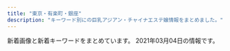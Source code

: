 ```yaml
---
title: "東京・有楽町・銀座"
description: "キーワード別にの巨乳アジアン・チャイナエステ嬢情報をまとめました。"
---
```


新着画像と新着キーワードをまとめています。
2021年03月04日の情報です。

<DmmAffiliateIns />
<KeywordTable
  shops={
    [
    {
        "keywords": {},
        "station": "\u4eba\u5f62\u753a\u99c5A6",
        "img_links": [
            "http://yume-sato.blue/uploads//sites/18/2020/09/g2.jpg",
            "http://yume-sato.blue/uploads//sites/18/2020/09/g3.jpg",
            "http://yume-sato.blue/uploads//sites/18/2020/09/g1-150x150.jpg",
            "http://yume-sato.blue/uploads//sites/18/2020/09/g3-150x150.jpg",
            "http://yume-sato.blue/uploads//sites/18/2020/12/gg-150x150.jpg",
            "http://yume-sato.blue/uploads//sites/18/2020/09/g5.jpg",
            "http://yume-sato.blue/uploads//sites/18/2020/09/s_staff.png",
            "http://yume-sato.blue/uploads//sites/18/2020/09/pick.jpg",
            "http://yume-sato.blue/uploads//sites/18/2020/09/news.jpg",
            "http://yume-sato.blue/uploads//sites/18/2020/09/g4.jpg",
            "http://yume-sato.blue/uploads//sites/18/2020/09/g5-150x150.jpg",
            "http://yume-sato.blue/uploads//sites/18/2020/09/top.jpg",
            "http://yume-sato.blue/uploads//sites/18/2020/09/g6-150x150.jpg",
            "http://yume-sato.blue/uploads//sites/18/2020/09/g2-150x150.jpg",
            "http://yume-sato.blue/uploads//sites/18/2020/10/g2.jpg",
            "http://yume-sato.blue/uploads//sites/18/2020/09/top1-1.jpg",
            "http://yume-sato.blue/uploads//sites/18/2020/10/g1.jpg",
            "http://yume-sato.blue/uploads//sites/18/2020/09/g6.jpg",
            "http://yume-sato.blue/uploads//sites/18/2020/09/g4-150x150.jpg",
            "http://yume-sato.blue/uploads//sites/18/2020/09/mobile-1.jpg",
            "http://yume-sato.blue/uploads//sites/18/2020/09/g1.jpg",
            "http://yume-sato.blue/uploads//sites/18/2020/12/gg.jpg"
        ],
        "name": "\u5922\u306e\u90f7",
        "url": "http://yume-sato.blue/"
    },
    {
        "url": "https://rumia.tyo.cm/",
        "station": "\u4eba\u5f62\u753a\u99c5A5\u51fa\u53e3",
        "name": "RUMIA\u30fb\u30eb\u30df\u30a2",
        "keywords": {
            "87": 1,
            "85": 1,
            "D": 3,
            "E": 1,
            "86": 1,
            "83": 1
        },
        "img_links": [
            "https://rumia.tyo.cm/images/top.png",
            "https://rumia.tyo.cm/images/s_link.png",
            "https://rumia.tyo.cm/images/room1.jpg",
            "https://rumia.tyo.cm/images/s_mobile.jpg",
            "https://rumia.tyo.cm/images/room3.jpg",
            "https://rumia.tyo.cm/images/s_face.jpg",
            "https://rumia.tyo.cm/images/s_staff.png",
            "https://rumia.tyo.cm/images/room4.jpg",
            "https://rumia.tyo.cm/images/mobile.jpg",
            "https://rumia.tyo.cm/images/room5.jpg",
            "https://rumia.tyo.cm/photos/sites/5/2017/08/2.jpg",
            "https://rumia.tyo.cm/images/room6.jpg",
            "https://rumia.tyo.cm/photos/sites/5/2017/08/4.jpg",
            "https://rumia.tyo.cm/photos/sites/5/2017/08/1.jpg",
            "https://rumia.tyo.cm/images/room2.jpg",
            "https://rumia.tyo.cm/images/s_news.jpg",
            "https://rumia.tyo.cm/images/room7.jpg",
            "https://rumia.tyo.cm/photos/sites/5/2017/08/3.jpg",
            "https://rumia.tyo.cm/images/room8.jpg"
        ]
    },
    {
        "station": "\u4eba\u5f62\u753a\u99c5A1\u51fa\u53e3",
        "img_links": [
            "https://ningyocho-esthe.work/images/dream/common/header_phone_pc.png",
            "https://ningyocho-esthe.work/images/dream/staff/2.jpg",
            "https://ningyocho-esthe.work/images/dream/common/credit_01.png",
            "https://ningyocho-esthe.work/images/dream/common/gallery_10.png",
            "https://ningyocho-esthe.work/images/dream/common/gallery_07.png",
            "https://ningyocho-esthe.work/images/dream/staff/13.jpg",
            "https://ningyocho-esthe.work/images/dream/staff/3.jpg",
            "https://ningyocho-esthe.work/images/dream/staff/imgapp_3.jpg",
            "https://ningyocho-esthe.work/images/dream/staff/\u30ca\u30ca.jpg",
            "https://ningyocho-esthe.work/images/dream/home/image_03.png",
            "https://ningyocho-esthe.work/images/dream/home/image_02.png",
            "https://ningyocho-esthe.work/images/dream/staff/\u3042\u307f.jpg",
            "https://ningyocho-esthe.work/images/dream/home/image_01.png",
            "https://ningyocho-esthe.work/images/dream/common/gallery_06.png",
            "https://ningyocho-esthe.work/images/dream/staff/1.jpg",
            "https://ningyocho-esthe.work/images/dream/common/side_bnr_02.png",
            "https://ningyocho-esthe.work/images/dream/common/gallery_08.png",
            "https://ningyocho-esthe.work/images/dream/common/gallery_03.png",
            "https://ningyocho-esthe.work/images/dream/common/gallery_02.png",
            "https://ningyocho-esthe.work/images/dream/staff/imgapp6.jpg",
            "https://ningyocho-esthe.work/images/dream/staff/imgapp_1.jpg",
            "https://ningyocho-esthe.work/images/dream/common/gallery_09.png",
            "https://ningyocho-esthe.work/images/dream/common/credit_03.png",
            "https://ningyocho-esthe.work/images/dream/common/gallery_01.png",
            "https://ningyocho-esthe.work/images/dream/home/teaser.png",
            "https://ningyocho-esthe.work/images/dream/common/gallery_04.png",
            "https://ningyocho-esthe.work/images/dream/common/header_info.png",
            "https://ningyocho-esthe.work/images/dream/common/side_bnr_01.png",
            "https://ningyocho-esthe.work/images/dream/common/gallery_05.png",
            "https://ningyocho-esthe.work/images/dream/common/credit_02.png"
        ],
        "keywords": {
            "\u30bb\u30af\u30b7\u30fc": 3,
            "88": 1
        },
        "name": "Dream",
        "url": "https://ningyocho-esthe.work/"
    },
    {
        "img_links": [
            "http://arm-heal.com/pic/topimg3.png",
            "http://arm-heal.com/pic/head.jpg",
            "http://arm-heal.com/staff/yuuyuu/01mb.jpg",
            "http://arm-heal.com/staff/miya/01mb.jpg",
            "http://arm-heal.com/img/ttl_rec.png",
            "http://arm-heal.com/i/files/homeimg.jpg",
            "http://arm-heal.com/staff/emi/01.jpg",
            "http://arm-heal.com/img/ttl_mobile.png",
            "http://arm-heal.com/img/corona.png",
            "http://arm-heal.com/img/att.png",
            "http://arm-heal.com/img/ttl_staff.jpg",
            "http://arm-heal.com/pic/topimg1.png",
            "http://arm-heal.com/pic/topimg5.png",
            "http://arm-heal.com/staff/aya/01.jpg",
            "http://arm-heal.com/pic/topimg4.png",
            "http://arm-heal.com/pic/topimg2.png",
            "http://arm-heal.com/staff/miki/01.jpg",
            "http://arm-heal.com/staff/yuuyuu/01.jpg",
            "http://arm-heal.com/staff/miki/01mb.jpg",
            "http://arm-heal.com/staff/yuki/01.jpg",
            "http://arm-heal.com/staff/yuki/01mb.jpg",
            "http://arm-heal.com/staff/aya/01mb.jpg",
            "http://arm-heal.com/staff/miya/01.jpg",
            "http://arm-heal.com/staff/emi/01mb.jpg"
        ],
        "station": "\u516b\u4e01\u5800\u99c5A5\u53e3",
        "name": "\u7d05\u8449",
        "keywords": {
            "C": 15
        },
        "url": "http://arm-heal.com/"
    },
    {
        "name": "Spa Ananda",
        "keywords": {
            "D": 16,
            "E": 2,
            "C": 18
        },
        "img_links": [
            "https://kayabacho-mensesthe.com/images/main2.jpg",
            "https://kayabacho-mensesthe.com/staff/aki-s1.jpg",
            "https://kayabacho-mensesthe.com/images/main1.jpg",
            "https://kayabacho-mensesthe.com/icon/twitter.png",
            "https://kayabacho-mensesthe.com/images/top3.jpg",
            "https://kayabacho-mensesthe.com/wp/wp-content/uploads/2020/10/aki-s1-150x150.jpg",
            "https://kayabacho-mensesthe.com/staff/nao-s1.jpg",
            "https://kayabacho-mensesthe.com/staff/miyu-s1.jpg",
            "https://kayabacho-mensesthe.com/staff/yuna-s1.jpg",
            "https://kayabacho-mensesthe.com/wp/wp-content/uploads/2019/12/mitsuki.jpg",
            "https://kayabacho-mensesthe.com/wp/wp-content/uploads/2019/12/IMG_8988.jpg",
            "https://kayabacho-mensesthe.com/images/main4.jpg",
            "https://kayabacho-mensesthe.com/room/room-l1.jpg",
            "https://kayabacho-mensesthe.com/wp/wp-content/uploads/2020/11/urara3.jpg",
            "https://kayabacho-mensesthe.com/icon/yelp.png",
            "https://kayabacho-mensesthe.com/room/room-l6.jpg",
            "https://kayabacho-mensesthe.com/wp/wp-content/uploads/2019/12/misaki.jpg",
            "https://kayabacho-mensesthe.com/staff/ayaka-s1.jpg",
            "https://kayabacho-mensesthe.com/images/flower.png",
            "https://kayabacho-mensesthe.com/room/room-l8.jpg",
            "https://kayabacho-mensesthe.com/wp/wp-content/uploads/2020/08/ayaka-1-200x300.jpg",
            "https://kayabacho-mensesthe.com/wp/wp-content/uploads/2019/07/misaki.jpg",
            "https://kayabacho-mensesthe.com/staff/mimi-s1.jpg",
            "https://kayabacho-mensesthe.com/images/top2.jpg",
            "https://kayabacho-mensesthe.com/images/mensesthe.jpg",
            "https://kayabacho-mensesthe.com/images/footer-l.png",
            "https://kayabacho-mensesthe.com/room/room-l7.jpg",
            "https://kayabacho-mensesthe.com/staff/misaki-s1.jpg",
            "https://kayabacho-mensesthe.com/staff/rin-s1.jpg",
            "https://kayabacho-mensesthe.com/wp/wp-content/uploads/2020/08/ayaka-1.jpg",
            "https://kayabacho-mensesthe.com/room/room-l5.jpg",
            "https://kayabacho-mensesthe.com/room/room-l4.jpg",
            "https://kayabacho-mensesthe.com/wp/wp-content/uploads/2019/12/emi.jpg",
            "https://kayabacho-mensesthe.com/staff/urara-s1.jpg",
            "https://kayabacho-mensesthe.com/images/top1.jpg",
            "https://kayabacho-mensesthe.com/icon/line.png",
            "https://kayabacho-mensesthe.com/link/mens-esthe.png",
            "https://kayabacho-mensesthe.com/images/footer-r.png",
            "https://kayabacho-mensesthe.com/room/room-l2.jpg",
            "https://kayabacho-mensesthe.com/staff/emi-s1.jpg",
            "https://kayabacho-mensesthe.com/staff/aoi-s1.jpg",
            "https://kayabacho-mensesthe.com/wp/wp-content/uploads/2020/12/yuki.jpg",
            "https://kayabacho-mensesthe.com/images/main3.jpg",
            "https://kayabacho-mensesthe.com/wp/wp-content/uploads/2019/08/mimi.jpg",
            "https://kayabacho-mensesthe.com/images/clear.png",
            "https://kayabacho-mensesthe.com/room/room-l3.jpg",
            "https://kayabacho-mensesthe.com/wp/wp-content/uploads/2021/01/yuna.jpg",
            "https://kayabacho-mensesthe.com/icon/facebook.png",
            "https://kayabacho-mensesthe.com/wp/wp-content/uploads/2020/02/miyu.jpg"
        ],
        "url": "https://kayabacho-mensesthe.com/",
        "station": "\u8305\u5834\u753a\u99c52\u756a\u51fa\u53e3"
    },
    {
        "img_links": [
            "http://esthe-aroma.com/images/qrc.jpg",
            "http://esthe-aroma.com/images/icon_concept.png",
            "http://esthe-aroma.com/images/cg06.jpg",
            "http://esthe-aroma.com/images/photo01.jpg",
            "http://esthe-aroma.com/images/cg07.jpg",
            "http://esthe-aroma.com/images/photo02.jpg",
            "http://esthe-aroma.com/images/cg01.jpg",
            "http://esthe-aroma.com/images/cg08.jpg",
            "http://esthe-aroma.com/images/photo03.jpg",
            "http://esthe-aroma.com/images/icon_staff.png",
            "http://esthe-aroma.com/images/cg10.jpg",
            "http://esthe-aroma.com/images/btn2.png",
            "http://esthe-aroma.com/images/end-info.png",
            "http://esthe-aroma.com/images/cg13.jpg",
            "http://esthe-aroma.com/images/cg02.jpg",
            "http://esthe-aroma.com/images/mainImg_sub.jpg",
            "http://esthe-aroma.com/images/cg09.jpg",
            "http://esthe-aroma.com/images/icon_info.png",
            "http://esthe-aroma.com/images/cg11.jpg",
            "http://esthe-aroma.com/images/cg04.jpg",
            "http://esthe-aroma.com/images/icon_top.png",
            "http://esthe-aroma.com/images/cg03.jpg",
            "http://esthe-aroma.com/images/cg12.jpg",
            "http://esthe-aroma.com/images/icon_tel.png",
            "http://esthe-aroma.com/images/cg05.jpg"
        ],
        "station": "\u99ac\u55b0\u6a2a\u5c71\u99c5A2\u51fa\u53e3",
        "name": "Miss.9\uff5e\u30df\u30b9.\u30ad\u30e5\u30a6\uff5e",
        "url": "http://esthe-aroma.com/",
        "keywords": {
            "C": 2,
            "D": 10,
            "86": 13,
            "E": 1
        }
    },
    {
        "name": "Lotus\uff5e\u30ed\u30fc\u30bf\u30b9\uff5e",
        "keywords": {
            "85": 2,
            "87": 4,
            "86": 14
        },
        "img_links": [
            "http://missyou-esthe.com/img/cg04.jpg",
            "http://missyou-esthe.com/img/tt2.jpg",
            "http://missyou-esthe.com/img/t1.jpg",
            "http://missyou-esthe.com/img/t3.jpg",
            "http://missyou-esthe.com/img/f.jpg",
            "http://missyou-esthe.com/img/eve.jpg",
            "http://missyou-esthe.com/img/cg03.jpg",
            "http://missyou-esthe.com/img/cg09.jpg",
            "http://missyou-esthe.com/img/cg01.jpg",
            "http://missyou-esthe.com/img/tt14.jpg",
            "http://missyou-esthe.com/img/cg14.jpg",
            "http://missyou-esthe.com/img/tt13.jpg",
            "http://missyou-esthe.com/img/tt16.jpg",
            "http://missyou-esthe.com/img/tt12.jpg",
            "http://missyou-esthe.com/img/tt18.jpg",
            "http://missyou-esthe.com/img/cg10.jpg",
            "http://missyou-esthe.com/img/cg05.jpg",
            "http://missyou-esthe.com/img/cg11.jpg",
            "http://missyou-esthe.com/img/tt11.jpg",
            "http://missyou-esthe.com/img/tt21.jpg",
            "http://missyou-esthe.com/img/tt4.jpg",
            "http://missyou-esthe.com/img/mr1.jpg",
            "http://missyou-esthe.com/img/tt15.jpg",
            "http://missyou-esthe.com/img/t2.jpg",
            "http://missyou-esthe.com/img/lin.jpg",
            "http://missyou-esthe.com/img/cg02.jpg",
            "http://missyou-esthe.com/img/no.png",
            "http://missyou-esthe.com/img/cg06.jpg",
            "http://missyou-esthe.com/img/cg091.jpg",
            "http://missyou-esthe.com/img/tt17.jpg",
            "http://missyou-esthe.com/img/tt1.jpg",
            "http://missyou-esthe.com/img/f1.jpg",
            "http://missyou-esthe.com/img/tt19.jpg",
            "http://missyou-esthe.com/img/cg13.jpg",
            "http://missyou-esthe.com/img/cg08.jpg",
            "http://missyou-esthe.com/img/cg07.jpg",
            "http://missyou-esthe.com/img/tt20.jpg"
        ],
        "station": "\u65b0\u5bcc\u753a\u99c53\u756a\u51fa\u53e3",
        "url": "http://missyou-esthe.com/"
    },
    {
        "station": "\u8305\u5834\u753a\u99c511\u756a\u51fa\u53e3",
        "keywords": {},
        "url": "http://www.kayabatyo-massage.work/",
        "name": "\u5143\u6c17\u30e2\u30ea\u30e2\u30ea",
        "img_links": [
            "http://www.kayabatyo-massage.work/images/recruit/point_07.png",
            "http://www.kayabatyo-massage.work/images/mainvisual_01.jpg",
            "http://www.kayabatyo-massage.work/images/mainvisual_01_s.jpg",
            "http://www.kayabatyo-massage.work/images/recruit/nagare_03.jpg",
            "http://www.kayabatyo-massage.work/images/icon_ranking_01.png",
            "http://www.kayabatyo-massage.work/images/sw_tel.png",
            "http://www.kayabatyo-massage.work/images/head_therapist.jpg",
            "http://www.kayabatyo-massage.work/images/recruit/point_08.png",
            "http://www.kayabatyo-massage.work/images/recruit/message_03.png",
            "http://www.kayabatyo-massage.work/staff/kaoru.jpg",
            "http://www.kayabatyo-massage.work/images/recruit/nagare_02.jpg",
            "http://www.kayabatyo-massage.work/images/mainvisual_02_s.jpg",
            "http://www.kayabatyo-massage.work/images/recruit/point_05.png",
            "http://www.kayabatyo-massage.work/images/icon_new.png",
            "http://www.kayabatyo-massage.work/images/recruit/nagare_01.jpg",
            "http://www.kayabatyo-massage.work/images/recruit/point_03.png",
            "http://www.kayabatyo-massage.work/images/head_interior.jpg",
            "http://www.kayabatyo-massage.work/images/mainvisual_02.jpg",
            "http://www.kayabatyo-massage.work/images/recruit/nagare_06.png",
            "http://www.kayabatyo-massage.work/staff/hinata.jpg",
            "http://www.kayabatyo-massage.work/images/recruit/nagare_05.png",
            "http://www.kayabatyo-massage.work/images/recruit/point_06.png",
            "http://www.kayabatyo-massage.work/images/recruit/point_04.png",
            "http://www.kayabatyo-massage.work/images/recruit/sp_mainvisual.jpg",
            "http://www.kayabatyo-massage.work/images/icon_ranking_03.png",
            "http://www.kayabatyo-massage.work/images/trigger.jpg",
            "http://www.kayabatyo-massage.work/images/recruit/point_09.png",
            "http://www.kayabatyo-massage.work/images/recruit/nagare_07.png",
            "http://www.kayabatyo-massage.work/images/recruit/req_03.jpg",
            "http://www.kayabatyo-massage.work/images/sw_home.png",
            "http://www.kayabatyo-massage.work/images/no_image.jpg",
            "http://www.kayabatyo-massage.work/images/icon_ranking_02.png",
            "http://www.kayabatyo-massage.work/staff/nanami.jpg"
        ]
    },
    {
        "img_links": [
            "http://e-berry.work/images/news_t.jpg",
            "http://e-berry.work/staff/aya.jpg",
            "http://e-berry.work/img/haruka1.jpg",
            "http://e-berry.work/staff/haruka.jpg",
            "http://e-berry.work/sp/img/natumi1.jpg",
            "http://e-berry.work/sp/staff/aya.jpg",
            "http://e-berry.work/img/nene1.jpg",
            "http://e-berry.work/sp/images/rec1.jpg",
            "http://e-berry.work/images/interior_t.jpg",
            "http://e-berry.work/images/staff_t.jpg",
            "http://e-berry.work/sp/staff/hikari.jpg",
            "http://e-berry.work/img/yoko1.jpg",
            "http://e-berry.work/sp/img/rina1.jpg",
            "http://e-berry.work/sp/staff/moka.jpg",
            "http://e-berry.work/sp/images/interior_t.png",
            "http://e-berry.work/sp/images/head.jpg",
            "http://e-berry.work/sp/images/ac1.jpg",
            "http://e-berry.work/sp/staff/rina.jpg",
            "http://e-berry.work/staff/nene.jpg",
            "http://e-berry.work/sp/img/hikari1.jpg",
            "http://e-berry.work/images/tgirl.jpg",
            "http://e-berry.work/sp/staff/natumi.jpg",
            "http://e-berry.work/sp/img/ayumi1.jpg",
            "http://e-berry.work/images/sys2.jpg",
            "http://e-berry.work/sp/staff/ai.jpg",
            "http://e-berry.work/sp/staff/ayumi.jpg",
            "http://e-berry.work/sp/img/haruka1.jpg",
            "http://e-berry.work/sp/images/b2.jpg",
            "http://e-berry.work/images/10.jpg",
            "http://e-berry.work/sp/images/sys2.png",
            "http://e-berry.work/sp/images/tel.png",
            "http://e-berry.work/images/newface.jpg",
            "http://e-berry.work/sp/staff/nene.jpg",
            "http://e-berry.work/images/rec1.jpg",
            "http://e-berry.work/img/rina1.jpg",
            "http://e-berry.work/images/int2.jpg",
            "http://e-berry.work/sp/img/nene1.jpg",
            "http://e-berry.work/img/ai1.jpg",
            "http://e-berry.work/sp/img/yoko1.jpg",
            "http://e-berry.work/staff/natumi.jpg",
            "http://e-berry.work/images/newsb.png",
            "http://e-berry.work/sp/images/int2.png",
            "http://e-berry.work/img/natumi1.jpg",
            "http://e-berry.work/sp/images/sys1.png",
            "http://e-berry.work/staff/hikari.jpg",
            "http://e-berry.work/sp/img/aya1.jpg",
            "http://e-berry.work/sp/images/rec2.png",
            "http://e-berry.work/staff/rina.jpg",
            "http://e-berry.work/sp/images/footer.jpg",
            "http://e-berry.work/images/sm.jpg",
            "http://e-berry.work/sp/img/moka1.jpg",
            "http://e-berry.work/images/b1.jpg",
            "http://e-berry.work/img/hikari1.jpg",
            "http://e-berry.work/images/ac1.jpg",
            "http://e-berry.work/sp/staff/haruka.jpg",
            "http://e-berry.work/sp/staff/yoko.jpg",
            "http://e-berry.work/sp/img/ai1.jpg",
            "http://e-berry.work/images/sys1.jpg",
            "http://e-berry.work/sp/images/10.jpg",
            "http://e-berry.work/sp/images/staff_t.png",
            "http://e-berry.work/images/rec2.jpg",
            "http://e-berry.work/images/head.jpg",
            "http://e-berry.work/sp/images/sys3.png",
            "http://e-berry.work/img/ayumi1.jpg",
            "http://e-berry.work/staff/ayumi.jpg",
            "http://e-berry.work/images/9.jpg",
            "http://e-berry.work/images/int1.jpg",
            "http://e-berry.work/sp/images/b1.jpg",
            "http://e-berry.work/sp/images/topgirl.png",
            "http://e-berry.work/staff/ai.jpg",
            "http://e-berry.work/sp/images/newsb.png",
            "http://e-berry.work/staff/yoko.jpg",
            "http://e-berry.work/img/moka1.jpg",
            "http://e-berry.work/img/aya1.jpg",
            "http://e-berry.work/sp/images/int1.png",
            "http://e-berry.work/images/sys3.jpg",
            "http://e-berry.work/images/b2.jpg",
            "http://e-berry.work/images/concept.jpg",
            "http://e-berry.work/sp/images/newface.png",
            "http://e-berry.work/sp/images/9.jpg",
            "http://e-berry.work/sp/images/concept.jpg",
            "http://e-berry.work/sp/images/news.png",
            "http://e-berry.work/staff/moka.jpg"
        ],
        "station": "\u6c34\u5929\u5bae\u524d\u99c56\u756a\u51fa\u53e3",
        "url": "http://e-berry.work/index.html",
        "keywords": {},
        "name": "\u30a2\u30ed\u30de\u30a2\u30ea\u30a2"
    },
    {
        "url": "http://www.comodo.relaxjp.info/",
        "name": "COMODO -\u30b3\u30e2\u30c9-",
        "station": "\u99ac\u55b0\u6a2a\u5c71\u99c5A2\u51fa\u53e3",
        "keywords": {
            "D": 8,
            "87": 7,
            "86": 1
        },
        "img_links": [
            "http://www.comodo.relaxjp.info/images/hua.jpg",
            "http://www.comodo.relaxjp.info/files/012.jpg",
            "http://www.comodo.relaxjp.info/files/011.jpg",
            "http://www.comodo.relaxjp.info/files/011-02.jpg",
            "http://www.comodo.relaxjp.info/files/009-02.jpg",
            "http://www.comodo.relaxjp.info/files/014-02.jpg",
            "http://www.comodo.relaxjp.info/files/007.jpg",
            "http://www.comodo.relaxjp.info/images/bj1.jpg",
            "http://www.comodo.relaxjp.info/files/013-02.jpg",
            "http://www.comodo.relaxjp.info/files/010-02.jpg",
            "http://www.comodo.relaxjp.info/files/014-03.jpg",
            "http://www.comodo.relaxjp.info/files/008-03.jpg",
            "http://www.comodo.relaxjp.info/files/010-03.jpg",
            "http://www.comodo.relaxjp.info/images/s_link.jpg",
            "http://www.comodo.relaxjp.info/images/s_news.jpg",
            "http://www.comodo.relaxjp.info/files/008.jpg",
            "http://www.comodo.relaxjp.info/files/011-03.jpg",
            "http://www.comodo.relaxjp.info/files/007-03.jpg",
            "http://www.comodo.relaxjp.info/images/s_info.jpg",
            "http://www.comodo.relaxjp.info/images/bj3.jpg",
            "http://www.comodo.relaxjp.info/files/009-03.jpg",
            "http://www.comodo.relaxjp.info/files/013.jpg",
            "http://www.comodo.relaxjp.info/files/010.jpg",
            "http://www.comodo.relaxjp.info/images/s_staff.jpg",
            "http://www.comodo.relaxjp.info/files/014.jpg",
            "http://www.comodo.relaxjp.info/files/009.jpg",
            "http://www.comodo.relaxjp.info/files/012-03.jpg",
            "http://www.comodo.relaxjp.info/files/008-02.jpg",
            "http://www.comodo.relaxjp.info/files/013-03.jpg",
            "http://www.comodo.relaxjp.info/files/007-02.jpg",
            "http://www.comodo.relaxjp.info/files/012-02.jpg",
            "http://www.comodo.relaxjp.info/images/top.png"
        ]
    },
    {
        "url": "http://cocosia-massage.work/",
        "station": "\u4eba\u5f62\u753a\u99c5A1\u51fa\u53e3",
        "name": "COCOSIA",
        "keywords": {
            "87": 2,
            "C": 22,
            "85": 16,
            "F": 5,
            "D": 8,
            "88": 5,
            "E": 2
        },
        "img_links": [
            "http://cocosia-massage.work/img/head2.jpg",
            "http://cocosia-massage.work/img/sta4.jpg",
            "http://cocosia-massage.work/img/fla-1.jpg",
            "http://cocosia-massage.work/sp/img/st1.jpg",
            "http://cocosia-massage.work/img/st5.jpg",
            "http://cocosia-massage.work/img/news.jpg",
            "http://cocosia-massage.work/sp/img/t-r.jpg",
            "http://cocosia-massage.work/img/fla-2.jpg",
            "http://cocosia-massage.work/img/acc.jpg",
            "http://cocosia-massage.work/sp/img/p-4.jpg",
            "http://cocosia-massage.work/sp/img/t-t2.jpg",
            "http://cocosia-massage.work/sp/img/cam4.jpg",
            "http://cocosia-massage.work/img/conc.jpg",
            "http://cocosia-massage.work/img/newf.jpg",
            "http://cocosia-massage.work/img/nos.jpg",
            "http://cocosia-massage.work/sp/img/p-5.jpg",
            "http://cocosia-massage.work/sp/img/t-t.jpg",
            "http://cocosia-massage.work/img/sta6.jpg",
            "http://cocosia-massage.work/img/sta3.jpg",
            "http://cocosia-massage.work/sp/img/info.jpg",
            "http://cocosia-massage.work/img/r9.jpg",
            "http://cocosia-massage.work/sp/img/sys.jpg",
            "http://cocosia-massage.work/sp/img/rec.jpg",
            "http://cocosia-massage.work/img/xmas.png",
            "http://cocosia-massage.work/sp/img/p-6.jpg",
            "http://cocosia-massage.work/img/st2.jpg",
            "http://cocosia-massage.work/sp/img/botton.jpg",
            "http://cocosia-massage.work/img/st6.jpg",
            "http://cocosia-massage.work/img/sta5.jpg",
            "http://cocosia-massage.work/sp/img/qr.jpg",
            "http://cocosia-massage.work/img/st3.jpg",
            "http://cocosia-massage.work/img/st1.jpg",
            "http://cocosia-massage.work/img/sta1.jpg",
            "http://cocosia-massage.work/sp/img/st6.jpg",
            "http://cocosia-massage.work/sp/img/st4.jpg",
            "http://cocosia-massage.work/sp/img/cam2.jpg",
            "http://cocosia-massage.work/sp/img/st3.jpg",
            "http://cocosia-massage.work/sp/img/st5.jpg",
            "http://cocosia-massage.work/sp/img/pc.jpg",
            "http://cocosia-massage.work/sp/img/t-s.jpg",
            "http://cocosia-massage.work/img/sta2.jpg",
            "http://cocosia-massage.work/img/st4.jpg",
            "http://cocosia-massage.work/img/cncp.jpg",
            "http://cocosia-massage.work/sp/img/p-3.jpg",
            "http://cocosia-massage.work/sp/img/st2.jpg",
            "http://cocosia-massage.work/sp/img/acc.jpg",
            "http://cocosia-massage.work/sp/img/cam3.jpg",
            "http://cocosia-massage.work/sp/img/cam1.jpg"
        ]
    },
    {
        "keywords": {
            "E": 1,
            "C": 1,
            "89": 1,
            "87": 1,
            "D": 4
        },
        "img_links": [
            "https://est-tiara.info/uploadfiles/Image/image(4).png",
            "https://est-tiara.info/js/sliderLine/slide_next.png",
            "https://est-tiara.info/staffPhoto/s20210304095845.jpg",
            "https://est-tiara.info/uploadfiles/Image/image(2).png",
            "https://est-tiara.info/staffPhoto/s20210304095739.jpg",
            "https://est-tiara.info/uploadfiles/Image/image.png",
            "https://est-tiara.info/staffPhoto/b20201016083614.jpg",
            "https://est-tiara.info/images/gallery/r7.jpg",
            "https://est-tiara.info/staffPhoto/b20210304100038.jpg",
            "https://est-tiara.info/staffPhoto/s20201016083828.jpg",
            "https://est-tiara.info/images/gallery/r1.jpg",
            "https://est-tiara.info/images/gallery/r6.jpg",
            "https://est-tiara.info/staffPhoto/s20210304100038.jpg",
            "https://est-tiara.info/staffPhoto/s20201016083614.jpg",
            "https://est-tiara.info/images/gallery/r3.jpg",
            "https://est-tiara.info/staffPhoto/b20210304095739.jpg",
            "https://est-tiara.info/images/gallery/r4.jpg",
            "https://est-tiara.info/images/gallery/r8.jpg",
            "https://est-tiara.info/staffPhoto/s20210304100121.jpg",
            "https://est-tiara.info/images/gallery/r2.jpg",
            "https://est-tiara.info/images/gallery/r5.jpg",
            "https://est-tiara.info/staffPhoto/b20210304095845.jpg",
            "https://est-tiara.info/js/sliderLine/slide_prev.png",
            "https://est-tiara.info/images/mobile.png",
            "https://est-tiara.info/staffPhoto/s20210304095623.jpg",
            "https://est-tiara.info/staffPhoto/b20201016083828.jpg",
            "https://est-tiara.info/uploadfiles/Image/image(3).png",
            "https://est-tiara.info/uploadfiles/Image/image(1).png",
            "https://est-tiara.info/images/returnBtn.png",
            "https://est-tiara.info/staffPhoto/b20210304095623.jpg",
            "https://est-tiara.info/staffPhoto/b20210304100121.jpg",
            "https://est-tiara.info/uploadfiles/Image/campaignEstTiaraInfo.jpg"
        ],
        "station": "\u6771\u9280\u5ea7\u99c5A7\u51fa\u53e3",
        "name": "Tiara-\u30c6\u30a4\u30a2\u30e9-",
        "url": "https://est-tiara.info/"
    },
    {
        "station": "\u65b0\u5bcc\u753a\u99c5",
        "url": "http://xn--vckg5a5c7c8c1czd.in.net/",
        "keywords": {
            "D": 16,
            "E": 4,
            "86": 20
        },
        "name": "\u7652\u3057\u306e\u6d77",
        "img_links": [
            "http://xn--vckg5a5c7c8c1czd.in.net/images/staff_images/top_small_17.jpg",
            "http://xn--vckg5a5c7c8c1czd.in.net/images/staff_images/cg5.jpg",
            "http://xn--vckg5a5c7c8c1czd.in.net/images/an_2_03.jpg",
            "http://xn--vckg5a5c7c8c1czd.in.net/images/staff_images/top_small_14.jpg",
            "http://xn--vckg5a5c7c8c1czd.in.net/images/staff_images/cg16.jpg",
            "http://xn--vckg5a5c7c8c1czd.in.net/images/an_2_06.jpg",
            "http://xn--vckg5a5c7c8c1czd.in.net/images/an_1_02.jpg",
            "http://xn--vckg5a5c7c8c1czd.in.net/images/slider/slide3s.jpg",
            "http://xn--vckg5a5c7c8c1czd.in.net/images/an_2_07.jpg",
            "http://xn--vckg5a5c7c8c1czd.in.net/images/slider/slide2s.jpg",
            "http://xn--vckg5a5c7c8c1czd.in.net/images/staff_images/top_small_1.jpg",
            "http://xn--vckg5a5c7c8c1czd.in.net/images/staff_images/cg17.jpg",
            "http://xn--vckg5a5c7c8c1czd.in.net/images/staff_images/cg14.jpg",
            "http://xn--vckg5a5c7c8c1czd.in.net/images/QRcode.jpg",
            "http://xn--vckg5a5c7c8c1czd.in.net/images/slider/slide1.jpg",
            "http://xn--vckg5a5c7c8c1czd.in.net/images/an_2_04.jpg",
            "http://xn--vckg5a5c7c8c1czd.in.net/images/slider/slide1s.jpg",
            "http://xn--vckg5a5c7c8c1czd.in.net/images/slider/slide2.jpg",
            "http://xn--vckg5a5c7c8c1czd.in.net/images/an_2_05.jpg",
            "http://xn--vckg5a5c7c8c1czd.in.net/images/staff_images/top_small_5.jpg",
            "http://xn--vckg5a5c7c8c1czd.in.net/images/slider/slide3.jpg",
            "http://xn--vckg5a5c7c8c1czd.in.net/images/an_1_06.jpg",
            "http://xn--vckg5a5c7c8c1czd.in.net/images/an_1_07.jpg",
            "http://xn--vckg5a5c7c8c1czd.in.net/images/an_2_02.jpg",
            "http://xn--vckg5a5c7c8c1czd.in.net/images/an_1_03.jpg",
            "http://xn--vckg5a5c7c8c1czd.in.net/images/staff_images/top_small_16.jpg",
            "http://xn--vckg5a5c7c8c1czd.in.net/images/index_01.jpg",
            "http://xn--vckg5a5c7c8c1czd.in.net/images/an_1_04.jpg",
            "http://xn--vckg5a5c7c8c1czd.in.net/images/no.png",
            "http://xn--vckg5a5c7c8c1czd.in.net/images/staff_images/cg1.jpg"
        ]
    },
    {
        "url": "http://s-este.net/",
        "name": "\u30e9\u30d5\u30a3\u30fc\u30eb",
        "station": "\u65b0\u65e5\u672c\u6a4b\u99c55\u756a\u51fa\u53e3",
        "keywords": {},
        "img_links": []
    },
    {
        "img_links": [
            "http://sakura.relaxnabi.com/css/nav/nav-006.png",
            "http://sakura.relaxnabi.com/css/nav/nav-004.png",
            "http://sakura.relaxnabi.com/css/nav/nav-003.png",
            "http://sakura.relaxnabi.com/css/topright02.jpg",
            "http://sakura.relaxnabi.com/css/staff/staff06.jpg",
            "http://sakura.relaxnabi.com/css/topleft02.png",
            "http://sakura.relaxnabi.com/css/staff/staff14a.jpg",
            "http://sakura.relaxnabi.com/css/topleft01.png",
            "http://sakura.relaxnabi.com/css/staff/staff13.jpg",
            "http://sakura.relaxnabi.com/css/nav/nav-002.png",
            "http://sakura.relaxnabi.com/css/tel03.png",
            "http://sakura.relaxnabi.com/css/nav/nav-005.png",
            "http://sakura.relaxnabi.com/css/staff/staff02.jpg",
            "http://sakura.relaxnabi.com/css/nav/nav-001.png",
            "http://sakura.relaxnabi.com/css/staff/staff04.jpg"
        ],
        "url": "http://sakura.relaxnabi.com/",
        "keywords": {
            "87": 2,
            "D": 3,
            "C": 4,
            "89": 3
        },
        "station": "\u8305\u5834\u753a\u99c51\u756a\u51fa\u53e3",
        "name": "\u685c\uff5e\u3055\u304f\u3089\uff5e"
    },
    {
        "img_links": [
            "http://luna-shine.info/uploads/lunashine/2013/10/4_e589afe69cac.jpg",
            "http://luna-shine.info/uploads/lunashine/images/new_d.jpg",
            "http://luna-shine.info/uploads/lunashine/2015/03/11111.jpg",
            "http://luna-shine.info/uploads/lunashine/2013/01/room-11.jpg",
            "http://luna-shine.info/uploads/lunashine/2013/01/room-8.jpg",
            "http://luna-shine.info/uploads/lunashine/2019/01/e5beaee4bfa1e59bbee78987_20190124144601.jpg",
            "http://luna-shine.info/uploads/lunashine/2019/03/e5beaee4bfa1e59bbee78987_201903161627476.jpg",
            "http://luna-shine.info/uploads/lunashine/2015/09/1-12041z120344c1_e589afe69cac_e589afe69cac.jpg",
            "http://luna-shine.info/uploads/lunashine/2012/12/mailmaka.jpg",
            "http://luna-shine.info/uploads/lunashine/2014/06/image-15.jpeg",
            "http://luna-shine.info/uploads/lunashine/2013/01/room-6.jpg",
            "http://luna-shine.info/uploads/lunashine/2015/01/11.jpg",
            "http://luna-shine.info/uploads/lunashine/2013/10/e381bfe38286e3818d-5_e589afe69cac.jpg",
            "http://luna-shine.info/uploads/lunashine/2013/01/qiu-1.jpg",
            "http://luna-shine.info/uploads/lunashine/2012/12/mobile.jpg",
            "http://luna-shine.info/uploads/lunashine/2013/05/p1020464_e589afe69cac.jpg",
            "http://luna-shine.info/uploads/lunashine/2012/12/topview4.jpg",
            "http://luna-shine.info/uploads/lunashine/2015/04/1111_e589afe69cac.jpg",
            "http://luna-shine.info/uploads/lunashine/2015/03/12344780f_e589afe69cac.jpg",
            "http://luna-shine.info/uploads/lunashine/2013/01/room-3.jpg",
            "http://luna-shine.info/uploads/lunashine/2015/04/1111_e589afe69cac1.jpg",
            "http://luna-shine.info/uploads/lunashine/2019/05/e5beaee4bfa1e59bbee78987_20190517131309.jpg",
            "http://luna-shine.info/uploads/lunashine/images/no-photo.jpg",
            "http://luna-shine.info/uploads/lunashine/2016/11/31.jpg",
            "http://luna-shine.info/uploads/lunashine/2013/01/img_0427_e589afe69cac-276x368.jpg",
            "http://luna-shine.info/uploads/lunashine/2013/01/room-5.jpg",
            "http://luna-shine.info/uploads/lunashine/2019/04/tel.jpg",
            "http://luna-shine.info/uploads/lunashine/2013/01/room-10.jpg",
            "http://luna-shine.info/uploads/lunashine/2014/06/9c1b42356edc1bb51d040e0a1783fa97.png",
            "http://luna-shine.info/uploads/lunashine/2014/05/naomi1-276x3583.jpg",
            "http://luna-shine.info/uploads/lunashine/2013/01/room-7.jpg",
            "http://luna-shine.info/uploads/lunashine/2017/04/22221.jpg",
            "http://luna-shine.info/uploads/lunashine/2012/12/topview1.jpg",
            "http://luna-shine.info/uploads/lunashine/images/rq01.jpg",
            "http://luna-shine.info/uploads/lunashine/images/new_tit.jpg",
            "http://luna-shine.info/uploads/lunashine/images/rq03.jpg",
            "http://luna-shine.info/uploads/lunashine/2015/03/8dbe4d07b4f1258c30f14b30e60c1466.png",
            "http://luna-shine.info/uploads/lunashine/2019/04/e5beaee4bfa1e59bbee78987_201903161627478.jpg",
            "http://luna-shine.info/uploads/lunashine/2012/12/topview3.jpg",
            "http://luna-shine.info/uploads/lunashine/2015/06/image1-266x4001.jpg",
            "http://luna-shine.info/uploads/lunashine/2013/11/e381afe3828be3818befbc92-1000x1333.jpg",
            "http://luna-shine.info/uploads/lunashine/2019/04/bottom.jpg",
            "http://luna-shine.info/uploads/lunashine/2013/01/room-1.jpg",
            "http://luna-shine.info/uploads/lunashine/2014/05/naomi1-276x3584.jpg",
            "http://luna-shine.info/uploads/lunashine/2014/04/image_e589afe69cac.png",
            "http://luna-shine.info/uploads/lunashine/2013/01/room-9.jpg",
            "http://luna-shine.info/uploads/lunashine/2015/01/0.jpg",
            "http://luna-shine.info/uploads/lunashine/2015/03/171f728230a16701d87b9e61ba70edf8.png",
            "http://luna-shine.info/uploads/lunashine/2013/10/e381bfe382841_e589afe69cac.jpg",
            "http://luna-shine.info/uploads/lunashine/2019/04/e5beaee4bfa1e59bbee78987_2019031616274791.jpg",
            "http://luna-shine.info/uploads/lunashine/2015/03/123.jpg",
            "http://luna-shine.info/uploads/lunashine/2013/11/e381afe3828be3818b-1000x1333.jpg",
            "http://luna-shine.info/uploads/lunashine/2013/03/img_0522_e589afe69cac-1000x1333.jpg",
            "http://luna-shine.info/uploads/lunashine/2019/07/qqe59bbee78987201504181707251.jpg",
            "http://luna-shine.info/uploads/lunashine/2019/04/e5beaee4bfa1e59bbee78987_201903161627475.jpg",
            "http://luna-shine.info/uploads/lunashine/2019/04/flash1.jpg",
            "http://luna-shine.info/uploads/lunashine/2014/06/image-14.jpeg",
            "http://luna-shine.info/uploads/lunashine/2018/05/2.jpg",
            "http://luna-shine.info/uploads/lunashine/2013/10/e381bfe3818d2_e589afe69cac.jpg",
            "http://luna-shine.info/uploads/lunashine/2014/05/22.jpg",
            "http://luna-shine.info/uploads/lunashine/2019/12/e5beaee4bfa1e59bbee78987_20191207154634.jpg",
            "http://luna-shine.info/uploads/lunashine/2019/03/e5beaee4bfa1e59bbee78987_201903141535171.jpg",
            "http://luna-shine.info/uploads/lunashine/2013/01/img_0370_e589afe69cac-276x368.jpg",
            "http://luna-shine.info/uploads/lunashine/images/picup.png",
            "http://luna-shine.info/uploads/lunashine/2019/05/e5beaee4bfa1e59bbee78987_201905171313091.jpg",
            "http://luna-shine.info/uploads/lunashine/2019/12/e5beaee4bfa1e59bbee78987_201912071546181.jpg",
            "http://luna-shine.info/uploads/lunashine/2013/01/room-2.jpg",
            "http://luna-shine.info/uploads/lunashine/2016/12/img_4240.jpg",
            "http://luna-shine.info/uploads/lunashine/2015/12/qqe59bbee7898720151214133747.jpg",
            "http://luna-shine.info/uploads/lunashine/2015/01/2_e589afe69cac.jpg",
            "http://luna-shine.info/uploads/lunashine/2012/12/topview0.jpg",
            "http://luna-shine.info/uploads/lunashine/2020/01/e5beaee4bfa1e59bbee78987_20190517131309.jpg",
            "http://luna-shine.info/uploads/lunashine/2013/10/e38182e38286e381bf3_e589afe69cac.jpg"
        ],
        "name": "\u30eb\u30ca\u30b7\u30e3\u30a4\u30f3",
        "station": "\u5c0f\u4f1d\u99ac\u753a\u99c53\u756a\u51fa\u53e3",
        "url": "http://luna-shine.info/",
        "keywords": {
            "D": 30,
            "\u30bb\u30af\u30b7\u30fc": 1,
            "89": 21,
            "G": 6,
            "\u80f8": 2,
            "84": 3,
            "86": 6,
            "82": 3,
            "85": 6,
            "88": 21,
            "87": 12,
            "81": 3,
            "C": 12,
            "F": 6,
            "E": 13
        }
    },
    {
        "keywords": {
            "88": 3,
            "86": 18,
            "87": 6,
            "C": 6,
            "D": 27,
            "85": 6
        },
        "url": "http://www.hitomebore.esjp.info/",
        "station": "\u65b0\u5bcc\u753a\u99c53\u756a\u51fa\u53e3",
        "img_links": [
            "http://www.hitomebore.esjp.info/images/m2.jpg",
            "http://www.hitomebore.esjp.info/files/013.jpg",
            "http://www.hitomebore.esjp.info/images/mainImg_sub.jpg",
            "http://www.hitomebore.esjp.info/images/m3.jpg",
            "http://www.hitomebore.esjp.info/files/010.jpg",
            "http://www.hitomebore.esjp.info/images/m4.jpg",
            "http://www.hitomebore.esjp.info/files/007.jpg",
            "http://www.hitomebore.esjp.info/files/009.jpg",
            "http://www.hitomebore.esjp.info/files/011.jpg",
            "http://www.hitomebore.esjp.info/files/014.jpg",
            "http://www.hitomebore.esjp.info/files/008.jpg",
            "http://www.hitomebore.esjp.info/images/btn2.png",
            "http://www.hitomebore.esjp.info/files/016.jpg",
            "http://www.hitomebore.esjp.info/files/012.jpg",
            "http://www.hitomebore.esjp.info/images/m1.jpg",
            "http://www.hitomebore.esjp.info/files/002.jpg",
            "http://www.hitomebore.esjp.info/files/015.jpg",
            "http://www.hitomebore.esjp.info/images/mainImg2.jpg"
        ],
        "name": "\u3072\u3068\u3081\u307c\u308c"
    },
    {
        "station": "\u6771\u9280\u5ea7\u99c55\u756a\u51fa\u53e3",
        "name": "\u6843\u82b1\u6c34*\u3068\u3046\u304b\u3059\u3044",
        "url": "http://toukasui.jpn.mn/",
        "img_links": [
            "http://toukasui.jpn.mn/photos/sites/49/2019/09/2019091616543823.jpg",
            "http://toukasui.jpn.mn/images/room4.jpg",
            "http://toukasui.jpn.mn/photos/sites/49/2019/07/2019070111270334.jpg",
            "http://toukasui.jpn.mn/images/mobile.jpg",
            "http://toukasui.jpn.mn/images/room2.jpg",
            "http://toukasui.jpn.mn/photos/sites/49/2019/08/2019082510480041.jpg",
            "http://toukasui.jpn.mn/photos/sites/49/2019/02/2019020710305082.jpg",
            "http://toukasui.jpn.mn/photos/sites/49/2018/12/2018121411170742.jpg",
            "http://toukasui.jpn.mn/photos/sites/49/2020/09/202009151644200.jpg",
            "http://toukasui.jpn.mn/images/pick.jpg",
            "http://toukasui.jpn.mn/photos/sites/49/2019/02/2019021519245846.jpg",
            "http://toukasui.jpn.mn/images/news.jpg",
            "http://toukasui.jpn.mn/images/face.jpg",
            "http://toukasui.jpn.mn/images/room1.jpg",
            "http://toukasui.jpn.mn/photos/sites/49/2019/08/2019081010463794.jpg",
            "http://toukasui.jpn.mn/photos/sites/49/2019/03/2019030615101559.jpg",
            "http://toukasui.jpn.mn/images/room3.jpg",
            "http://toukasui.jpn.mn/photos/sites/49/2019/06/2019061711394937.jpg",
            "http://toukasui.jpn.mn/photos/sites/49/2018/11/2018111701424587.jpg",
            "http://toukasui.jpn.mn/photos/sites/49/2019/11/2019111002374421.jpg",
            "http://toukasui.jpn.mn/photos/sites/49/2018/11/2018110702420266.jpg",
            "http://toukasui.jpn.mn/images/s_staff.png",
            "http://toukasui.jpn.mn/images/top.jpg"
        ],
        "keywords": {
            "86": 7,
            "88": 1,
            "87": 2,
            "89": 1,
            "F": 1,
            "E": 3,
            "D": 9,
            "85": 2
        }
    },
    {
        "keywords": {
            "82": 1,
            "84": 5,
            "E": 1,
            "88": 1,
            "C": 7,
            "D": 10,
            "87": 4,
            "86": 7
        },
        "url": "http://prime-relax.work/",
        "img_links": [
            "http://prime-relax.work/img/mo.png",
            "http://prime-relax.work/sp/img/add2.jpg",
            "http://prime-relax.work/sp/img/sta5.jpg",
            "http://prime-relax.work/sp/img/sta4.jpg",
            "http://prime-relax.work/sp/img/p-7.jpg",
            "http://prime-relax.work/img/bottom-.png",
            "http://prime-relax.work/img/sta5.jpg",
            "http://prime-relax.work/sp/img/t-a.jpg",
            "http://prime-relax.work/img/bottom.png",
            "http://prime-relax.work/img/st13.jpg",
            "http://prime-relax.work/img/IMG_1709.jpg",
            "http://prime-relax.work/sp/img/sta13.jpg",
            "http://prime-relax.work/sp/img/pc.jpg",
            "http://prime-relax.work/img/head.jpg",
            "http://prime-relax.work/img/sta14.jpg",
            "http://prime-relax.work/img/sta13.jpg",
            "http://prime-relax.work/img/sta12.jpg",
            "http://prime-relax.work/img/sta8.jpg",
            "http://prime-relax.work/img/st04.jpg",
            "http://prime-relax.work/img/IMG_1675.jpg",
            "http://prime-relax.work/img/st014.jpg",
            "http://prime-relax.work/sp/img/cam.jpg",
            "http://prime-relax.work/sp/img/sta12.jpg",
            "http://prime-relax.work/sp/img/p-8.jpg",
            "http://prime-relax.work/sp/img/sta9.jpg",
            "http://prime-relax.work/sp/img/p-9.jpg",
            "http://prime-relax.work/sp/img/tel.jpg",
            "http://prime-relax.work/img/sta11.jpg",
            "http://prime-relax.work/sp/img/t-t.jpg",
            "http://prime-relax.work/sp/img/t-r.jpg",
            "http://prime-relax.work/img/link10033.jpg",
            "http://prime-relax.work/img/st11.jpg",
            "http://prime-relax.work/sp/img/sta14.jpg",
            "http://prime-relax.work/img/st12.jpg",
            "http://prime-relax.work/sp/img/pic.jpg",
            "http://prime-relax.work/img/st8.jpg",
            "http://prime-relax.work/img/link20067.jpg",
            "http://prime-relax.work/img/st7.jpg",
            "http://prime-relax.work/sp/img/add.jpg",
            "http://prime-relax.work/sp/img/t-s.jpg",
            "http://prime-relax.work/sp/img/tit.jpg",
            "http://prime-relax.work/img/st07.jpg",
            "http://prime-relax.work/sp/img/sta7.jpg",
            "http://prime-relax.work/img/st4.jpg",
            "http://prime-relax.work/img/body-.jpg",
            "http://prime-relax.work/sp/img/time.jpg",
            "http://prime-relax.work/img/IMG_1699.jpg",
            "http://prime-relax.work/sp/img/add3.jpg",
            "http://prime-relax.work/img/st9.jpg",
            "http://prime-relax.work/sp/img/sys.jpg",
            "http://prime-relax.work/img/st013.jpg",
            "http://prime-relax.work/sp/img/info.jpg",
            "http://prime-relax.work/img/st14.jpg",
            "http://prime-relax.work/img/IMG_1667.jpg",
            "http://prime-relax.work/img/sys.jpg",
            "http://prime-relax.work/sp/img/sta8.jpg",
            "http://prime-relax.work/sp/img/botton.jpg",
            "http://prime-relax.work/img/sta4.jpg",
            "http://prime-relax.work/img/st08.jpg",
            "http://prime-relax.work/img/eve.jpg",
            "http://prime-relax.work/img/st5.jpg",
            "http://prime-relax.work/img/sta7.jpg",
            "http://prime-relax.work/sp/img/sta11.jpg",
            "http://prime-relax.work/img/link-.jpg",
            "http://prime-relax.work/img/link300100.jpg",
            "http://prime-relax.work/sp/img/t-o.jpg",
            "http://prime-relax.work/img/sta9.jpg"
        ],
        "station": "\u99ac\u55b0\u753a\u99c51\u756a\u51fa\u53e3",
        "name": "PRIME\u30fb\u30d7\u30e9\u30a4\u30e0"
    },
    {
        "img_links": [
            "http://yurarika.work/staff/mika.jpg",
            "http://yurarika.work/staff/rara2.jpg",
            "http://yurarika.work/staff/mirai.jpg",
            "http://yurarika.work/staff/aya.jpg",
            "http://yurarika.work/staff/mika2.jpg",
            "http://yurarika.work/staff/mirai2.jpg",
            "http://yurarika.work/staff/aya2.jpg",
            "http://yurarika.work/staff/mirai1.jpg",
            "http://yurarika.work/staff/aya1.jpg",
            "http://yurarika.work/staff/rara.jpg",
            "http://yurarika.work/img/all/loader.png",
            "http://yurarika.work/staff/mika1.jpg",
            "http://yurarika.work/staff/rara1.jpg"
        ],
        "name": "\u3086\u3089\u308a\u9999",
        "keywords": {
            "85": 10,
            "C": 14,
            "88": 6,
            "D": 6,
            "86": 4
        },
        "url": "http://yurarika.work/",
        "station": "\u6c34\u5929\u5bae\u524d\u99c58\u756a\u51fa\u53e3"
    },
    {
        "img_links": [
            "https://melodyspa.tokyo/images/st/ringo.jpg",
            "https://melodyspa.tokyo/images/share/pagetop.png",
            "https://melodyspa.tokyo/images/st/you.jpg",
            "https://melodyspa.tokyo/images/st/you2.jpg",
            "https://melodyspa.tokyo/images/st/rui.jpg",
            "https://melodyspa.tokyo/images/st/yuna.jpg",
            "https://melodyspa.tokyo/images/topimage/topimage.jpg",
            "https://melodyspa.tokyo/images/st/miho.jpg",
            "https://melodyspa.tokyo/images/st/mina2.jpg",
            "https://melodyspa.tokyo/images/st/you3.jpg",
            "https://melodyspa.tokyo/images/st/mina.jpg",
            "https://melodyspa.tokyo/images/st/rara2.jpg",
            "https://melodyspa.tokyo/images/st/yuna2.jpg",
            "https://melodyspa.tokyo/images/st/yuna1.jpg",
            "https://melodyspa.tokyo/images/st/risa.jpg"
        ],
        "keywords": {
            "C": 30,
            "86": 4,
            "F": 2
        },
        "url": "https://melodyspa.tokyo/",
        "station": "JR\u65b0\u65e5\u672c\u6a4b\u99c56\u756a\u51fa\u53e3",
        "name": "Melody Spa -\u30e1\u30ed\u30c7\u30a3 \u30b9\u30d1-"
    },
    {
        "keywords": {
            "D": 125,
            "85": 25,
            "86": 100
        },
        "img_links": [
            "https://mens-esthe.jpn.vin/photos/sites/4/2020/12/2020121102483539.jpg",
            "https://mens-esthe.jpn.vin/images/sp_end.png",
            "https://mens-esthe.jpn.vin/images/sp_tit_link.jpg",
            "https://mens-esthe.jpn.vin/images/sp_photo_1.jpg",
            "https://mens-esthe.jpn.vin/images/nav_link03.png",
            "https://mens-esthe.jpn.vin/photos/sites/4/2020/12/2020121102501422.jpg",
            "https://mens-esthe.jpn.vin/images/room1.jpg",
            "https://mens-esthe.jpn.vin/photos/sites/4/2020/12/2020121102464663.jpg",
            "https://mens-esthe.jpn.vin/images/nav_link06.png",
            "https://mens-esthe.jpn.vin/images/nav_link07.png",
            "https://mens-esthe.jpn.vin/photos/sites/4/2020/12/2020121102462172.jpg",
            "https://mens-esthe.jpn.vin/images/nav_link04.png",
            "https://mens-esthe.jpn.vin/images/tit_info.jpg",
            "https://mens-esthe.jpn.vin/images/tit_staff.jpg",
            "https://mens-esthe.jpn.vin/images/nav_link08.png",
            "https://mens-esthe.jpn.vin/images/side_mobile.jpg",
            "https://mens-esthe.jpn.vin/images/nav_link05.png",
            "https://mens-esthe.jpn.vin/images/nav_link01.png",
            "https://mens-esthe.jpn.vin/images/top.png",
            "https://mens-esthe.jpn.vin/images/tit_face.jpg",
            "https://mens-esthe.jpn.vin/images/end.png",
            "https://mens-esthe.jpn.vin/images/sp_tit_staff02.jpg",
            "https://mens-esthe.jpn.vin/photos/sites/4/2020/12/202012110248090.jpg",
            "https://mens-esthe.jpn.vin/images/navbar-top.jpg",
            "https://mens-esthe.jpn.vin/images/sp_tit_pick.jpg",
            "https://mens-esthe.jpn.vin/images/sp_tit_info.jpg",
            "https://mens-esthe.jpn.vin/images/tit_link.jpg",
            "https://mens-esthe.jpn.vin/images/tit_staff02.jpg",
            "https://mens-esthe.jpn.vin/images/room2.jpg",
            "https://mens-esthe.jpn.vin/images/nav_link02.png",
            "https://mens-esthe.jpn.vin/images/sp_tit_staff.jpg",
            "https://mens-esthe.jpn.vin/images/tit_pick.jpg",
            "https://mens-esthe.jpn.vin/images/photo_1.jpg"
        ],
        "name": "\u6771\u4eac\u65e5\u672c\u6a4b\u30e1\u30f3\u30ba\u30a8\u30b9\u30c6",
        "url": "https://mens-esthe.jpn.vin/",
        "station": "JR\u6771\u4eac\u99c5\u516b\u91cd\u6d32\u5317\u53e3"
    },
    {
        "keywords": {
            "D": 20,
            "85": 5,
            "86": 5,
            "87": 10
        },
        "station": "\u9280\u5ea7\u99c5A5\u51fa\u53e3",
        "url": "https://angel-love.tyo.cm/",
        "name": "Angel Love",
        "img_links": [
            "https://angel-love.tyo.cm/images/room2.jpg",
            "https://angel-love.tyo.cm/images/top.jpg",
            "https://angel-love.tyo.cm/images/room4.jpg",
            "https://angel-love.tyo.cm/photos/sites/27/2021/02/2021021606344273.jpg",
            "https://angel-love.tyo.cm/photos/sites/27/2021/02/2021021603212172.jpg",
            "https://angel-love.tyo.cm/photos/sites/27/2021/02/2021021606263617.jpg",
            "https://angel-love.tyo.cm/photos/sites/27/2021/02/2021021603162127.jpg",
            "https://angel-love.tyo.cm/images/s_news.jpg",
            "https://angel-love.tyo.cm/images/news_bj3.jpg",
            "https://angel-love.tyo.cm/photos/sites/27/2021/02/2021021603162366.jpg",
            "https://angel-love.tyo.cm/images/news_bj1.jpg",
            "https://angel-love.tyo.cm/images/mobile.jpg",
            "https://angel-love.tyo.cm/images/info.jpg",
            "https://angel-love.tyo.cm/images/s1.jpg",
            "https://angel-love.tyo.cm/images/s_staff.png",
            "https://angel-love.tyo.cm/images/room3.jpg",
            "https://angel-love.tyo.cm/images/s3.jpg",
            "https://angel-love.tyo.cm/images/room1.jpg"
        ]
    },
    {
        "station": "\u6771\u9280\u5ea7\u99c55\u756a\u51fa\u53e3",
        "url": "http://ginzamassage.net",
        "img_links": [
            "http://ginzamassage.net/user_data/00000102.jpg",
            "http://ginzamassage.net/user_data/00000097.jpg",
            "http://ginzamassage.net/user_data/00000225.jpg",
            "http://ginzamassage.net/user_data/00000125.jpg",
            "http://ginzamassage.net/user_data/00000115.jpg",
            "http://ginzamassage.net/user_data/00000132.jpg",
            "http://ginzamassage.net/user_data/00000217.jpg",
            "http://ginzamassage.net/user_data/00000143.jpg",
            "http://ginzamassage.net/user_data/00000141.jpg",
            "http://ginzamassage.net/user_data/00000146.jpg",
            "http://ginzamassage.net/user_data/00000137.jpg",
            "http://ginzamassage.net/user_data/00000144.jpg",
            "http://ginzamassage.net/user_data/00000153.jpg",
            "http://ginzamassage.net/user_data/00000121.jpg",
            "http://ginzamassage.net/user_data/00000116.jpg",
            "http://ginzamassage.net/user_data/00000218.jpg",
            "http://ginzamassage.net/user_data/00000129.jpg",
            "http://ginzamassage.net/user_data/00000114.jpg",
            "http://ginzamassage.net/user_data/00000216.jpg",
            "http://ginzamassage.net/user_data/00000136.jpg",
            "http://ginzamassage.net/user_data/00000148.png",
            "http://ginzamassage.net/user_data/00000139.jpg",
            "http://ginzamassage.net/user_data/00000238.jpg",
            "http://ginzamassage.net/user_data/00000123.jpg",
            "http://ginzamassage.net/user_data/00000104.jpg",
            "http://ginzamassage.net/user_data/00000124.jpg",
            "http://ginzamassage.net/user_data/00000103.jpg",
            "http://ginzamassage.net/user_data/00000133.jpg",
            "http://ginzamassage.net/user_data/00000134.jpg",
            "http://ginzamassage.net/user_data/00000184.jpg",
            "http://ginzamassage.net/user_data/00000128.jpg",
            "http://ginzamassage.net/user_data/00000237.jpg",
            "http://ginzamassage.net/user_data/00000232.jpg",
            "http://ginzamassage.net/user_data/00000228.jpg",
            "http://ginzamassage.net/user_data/00000135.jpg",
            "http://ginzamassage.net/user_data/00000100.jpg",
            "http://ginzamassage.net/user_data/00000140.jpg",
            "http://ginzamassage.net/user_data/00000142.jpg",
            "http://ginzamassage.net/user_data/00000145.jpg",
            "http://ginzamassage.net/user_data/00000126.jpg",
            "http://ginzamassage.net/images/noimg.png",
            "http://ginzamassage.net/user_data/00000105.jpg",
            "http://ginzamassage.net/user_data/00000127.jpg",
            "http://ginzamassage.net/user_data/00000131.jpg",
            "http://ginzamassage.net/user_data/00000101.jpg",
            "http://ginzamassage.net/user_data/00000235.jpg",
            "http://ginzamassage.net/user_data/00000149.jpg",
            "http://ginzamassage.net/user_data/00000106.jpg",
            "http://ginzamassage.net/user_data/00000109.jpg",
            "http://ginzamassage.net/user_data/00000226.jpg",
            "http://ginzamassage.net/user_data/00000233.jpg",
            "http://ginzamassage.net/images/1.jpg",
            "http://ginzamassage.net/user_data/00000130.jpg",
            "http://ginzamassage.net/user_data/00000099.jpg",
            "http://ginzamassage.net/user_data/00000138.jpg",
            "http://ginzamassage.net/user_data/00000147.jpg",
            "http://ginzamassage.net/user_data/00000117.jpg"
        ],
        "keywords": {
            "\u4e73": 1,
            "\u80f8": 7
        },
        "name": "\u91d1\u306e\u83ef"
    },
    {
        "name": "Sweet",
        "img_links": [
            "http://sweet-massage.work/sp/img/st7.jpg",
            "http://sweet-massage.work/sp/img/st3.jpg",
            "http://sweet-massage.work/img/st04.jpg",
            "http://sweet-massage.work/sp/img/tit.jpg",
            "http://sweet-massage.work/sp/img/t-t.jpg",
            "http://sweet-massage.work/sp/img/st02.jpg",
            "http://sweet-massage.work/sp/img/st03.jpg",
            "http://sweet-massage.work/sp/img/st4.jpg",
            "http://sweet-massage.work/sp/img/st05.jpg",
            "http://sweet-massage.work/sp/img/t-r.jpg",
            "http://sweet-massage.work/img/s4.jpg",
            "http://sweet-massage.work/img/sta6.jpg",
            "http://sweet-massage.work/sp/img/time.jpg",
            "http://sweet-massage.work/img/s5.jpg",
            "http://sweet-massage.work/img/foot-body.jpg",
            "http://sweet-massage.work/sp/img/botton.jpg",
            "http://sweet-massage.work/img/st7.jpg",
            "http://sweet-massage.work/sp/img/s6.jpg",
            "http://sweet-massage.work/img/s6.jpg",
            "http://sweet-massage.work/sp/img/tel.jpg",
            "http://sweet-massage.work/sp/img/s4.jpg",
            "http://sweet-massage.work/sp/img/t-s.jpg",
            "http://sweet-massage.work/sp/img/st06.jpg",
            "http://sweet-massage.work/img/mobile-1.png",
            "http://sweet-massage.work/img/sta5.jpg",
            "http://sweet-massage.work/img/st02.jpg",
            "http://sweet-massage.work/img/s7.jpg",
            "http://sweet-massage.work/sp/img/sys.jpg",
            "http://sweet-massage.work/sp/img/s7.jpg",
            "http://sweet-massage.work/img/st5.jpg",
            "http://sweet-massage.work/img/sta2.jpg",
            "http://sweet-massage.work/img/st06.jpg",
            "http://sweet-massage.work/img/st2.jpg",
            "http://sweet-massage.work/img/st4.jpg",
            "http://sweet-massage.work/img/st07.jpg",
            "http://sweet-massage.work/img/st05.jpg",
            "http://sweet-massage.work/img/st3.jpg",
            "http://sweet-massage.work/sp/img/st6.jpg",
            "http://sweet-massage.work/img/sta4.jpg",
            "http://sweet-massage.work/sp/img/st2.jpg",
            "http://sweet-massage.work/img/m1.png",
            "http://sweet-massage.work/sp/img/st07.jpg",
            "http://sweet-massage.work/sp/img/add.jpg",
            "http://sweet-massage.work/sp/img/st04.jpg",
            "http://sweet-massage.work/sp/img/pc.jpg",
            "http://sweet-massage.work/img/s3.jpg",
            "http://sweet-massage.work/img/sta3.jpg",
            "http://sweet-massage.work/img/sta7.jpg",
            "http://sweet-massage.work/sp/img/t-a.jpg",
            "http://sweet-massage.work/sp/img/t-o.jpg",
            "http://sweet-massage.work/img/st6.jpg",
            "http://sweet-massage.work/img/st005.jpg",
            "http://sweet-massage.work/img/st03.jpg",
            "http://sweet-massage.work/sp/img/st005.jpg",
            "http://sweet-massage.work/sp/img/st5.jpg",
            "http://sweet-massage.work/img/s2.jpg",
            "http://sweet-massage.work/sp/img/pic.jpg",
            "http://sweet-massage.work/sp/img/s5.jpg",
            "http://sweet-massage.work/sp/img/add2.jpg",
            "http://sweet-massage.work/sp/img/info.jpg"
        ],
        "keywords": {
            "88": 3,
            "85": 6,
            "D": 6,
            "C": 6,
            "E": 6,
            "86": 6,
            "89": 3
        },
        "url": "http://sweet-massage.work/",
        "station": "\u8305\u5834\u753a\u99c53\u756a\u51fa\u53e3"
    },
    {
        "keywords": {
            "91": 1,
            "90": 1,
            "G": 1,
            "85": 3,
            "E": 3,
            "93": 1,
            "89": 1,
            "C": 3,
            "87": 1,
            "D": 2,
            "86": 1,
            "83": 1
        },
        "name": "For you",
        "img_links": [
            "http://f-relaxe.net/girl/010.jpg",
            "http://f-relaxe.net/images/index_09.jpg",
            "http://f-relaxe.net/images/index_12.jpg",
            "http://f-relaxe.net/images/index_17.jpg",
            "http://f-relaxe.net/girl/09a.jpg",
            "http://f-relaxe.net/images/index_04.jpg",
            "http://f-relaxe.net/images/index_03.jpg",
            "http://f-relaxe.net/images/sub_10.jpg",
            "http://f-relaxe.net/girl/08.jpg",
            "http://f-relaxe.net/girl/010a.jpg",
            "http://f-relaxe.net/girl/02a.jpg",
            "http://f-relaxe.net/images/sub_15.jpg",
            "http://f-relaxe.net/images/index_16.jpg",
            "http://f-relaxe.net/images/02.jpg",
            "http://f-relaxe.net/images/staff_11.jpg",
            "http://f-relaxe.net/girl/04.jpg",
            "http://f-relaxe.net/images/info.jpg",
            "http://f-relaxe.net/images/index_08.jpg",
            "http://f-relaxe.net/girl/08a.jpg",
            "http://f-relaxe.net/images/index_14.jpg",
            "http://f-relaxe.net/images/index_01.jpg",
            "http://f-relaxe.net/images/index_18.jpg",
            "http://f-relaxe.net/images/sub_12.jpg",
            "http://f-relaxe.net/images/index_119.jpg",
            "http://f-relaxe.net/girl/012.jpg",
            "http://f-relaxe.net/images/rec.jpg",
            "http://f-relaxe.net/images/index_07.jpg",
            "http://f-relaxe.net/girl/013a.jpg",
            "http://f-relaxe.net/images/rec_11.jpg",
            "http://f-relaxe.net/girl/02.jpg",
            "http://f-relaxe.net/images/01.jpg",
            "http://f-relaxe.net/images/index_05.jpg",
            "http://f-relaxe.net/images/index_10.jpg",
            "http://f-relaxe.net/girl/07.jpg",
            "http://f-relaxe.net/girl/011.jpg",
            "http://f-relaxe.net/images/03.jpg",
            "http://f-relaxe.net/girl/017.jpg",
            "http://f-relaxe.net/girl/011a.jpg",
            "http://f-relaxe.net/girl/09.jpg",
            "http://f-relaxe.net/girl/00.jpg",
            "http://f-relaxe.net/girl/012a.jpg",
            "http://f-relaxe.net/images/line.jpg",
            "http://f-relaxe.net/girl/024.jpg",
            "http://f-relaxe.net/images/index_06.jpg",
            "http://f-relaxe.net/girl/013.jpg",
            "http://f-relaxe.net/images/index_13.jpg",
            "http://f-relaxe.net/girl/07a.jpg",
            "http://f-relaxe.net/images/info_11.jpg"
        ],
        "url": "http://f-relaxe.net",
        "station": "JR\u6771\u4eac\u99c5\u516b\u91cd\u6d32\u5317\u53e3"
    },
    {
        "name": "\u6975\u4e0a\u30e1\u30f3\u30ba\u30a2\u30ed\u30de\u65e5\u672c\u6a4b",
        "img_links": [],
        "station": "\u8305\u5834\u753a\u99c510\u756a\u51fa\u53e3",
        "keywords": {},
        "url": "https://aroma.tyo.cm/"
    },
    {
        "keywords": {},
        "station": "\u516b\u4e01\u5800\u99c5B2\u51fa\u53e3",
        "img_links": [
            "http://asian.mensesthe.tokyo/wp-content/uploads/2016/01/7CzXuAWe.jpg",
            "https://www.hatena.ne.jp/images/wwwridge/ng@2x.png",
            "https://www.hatena.ne.jp/images/wwwridge/help@2x.png",
            "http://momipara.jp/img/link/momi88.jpg",
            "https://b.st-hatena.com/images/entry-button/button-only@2x.png",
            "http://\u30a2\u30b8\u30a2\u30f3\u30a8\u30b9\u30c6.biz/images/88-31.jpg",
            "http://b.hatena.ne.jp/images/v4/public/add/hatenabookmark_android.png",
            "https://www.hatena.ne.jp/images/wwwridge/ok@2x.png",
            "http://b.hatena.ne.jp/images/v4/public/add/hatenabookmark_ios7.png"
        ],
        "name": "\u5feb\u9069\u5802",
        "url": "http://kaitekido.eei.jp/"
    },
    {
        "station": "\u6771\u65e5\u672c\u6a4b\u99c5A2\u51fa\u53e3",
        "keywords": {},
        "url": "http://tokyo-relaxtime.asia/",
        "img_links": [
            "http://tokyo-relaxtime.asia/img/slick/st-1.jpg",
            "http://tokyo-relaxtime.asia/img/interior/lobby-1.jpg",
            "http://tokyo-relaxtime.asia/img/cast/momo-02.jpg",
            "http://tokyo-relaxtime.asia/img/cast/miki-01.jpg",
            "http://tokyo-relaxtime.asia/img/cast/ai-02.jpg",
            "http://tokyo-relaxtime.asia/img/cast/yuka-04.jpg",
            "http://tokyo-relaxtime.asia/img/cast/yuka-02.jpg",
            "http://tokyo-relaxtime.asia/img/cast/yuka-03.jpg",
            "http://tokyo-relaxtime.asia/img/cast/alice-01.jpg",
            "http://tokyo-relaxtime.asia/img/cast/ai-01.jpg",
            "http://tokyo-relaxtime.asia/img/interior/corridor-1.jpg",
            "http://tokyo-relaxtime.asia/img/slick/st-6.jpg",
            "http://tokyo-relaxtime.asia/img/cast/yuka-01.jpg",
            "http://tokyo-relaxtime.asia/img/slick/st-5.jpg",
            "http://tokyo-relaxtime.asia/img/tw_mark.png",
            "http://tokyo-relaxtime.asia/img/cast/momo-03.jpg",
            "http://tokyo-relaxtime.asia/img/cast/miki-03.jpg",
            "http://tokyo-relaxtime.asia/img/cast/momo-01.jpg",
            "http://tokyo-relaxtime.asia/img/cast/alice-03.jpg",
            "http://tokyo-relaxtime.asia/img/cast/miki-02.jpg",
            "http://tokyo-relaxtime.asia/img/cast/ai-03.jpg",
            "http://tokyo-relaxtime.asia/img/cast/momo-04.jpg",
            "http://tokyo-relaxtime.asia/img/cast/miki-04.jpg",
            "http://tokyo-relaxtime.asia/img/slick/st-3.jpg",
            "http://tokyo-relaxtime.asia/img/slick/st-4.jpg",
            "http://tokyo-relaxtime.asia/img/cast/alice-02.jpg",
            "http://tokyo-relaxtime.asia/img/cast/alice-04.jpg",
            "http://tokyo-relaxtime.asia/img/cast/ai-04.jpg"
        ],
        "name": "Evergrace-\u30a8\u30d0\u30fc\u30b0\u30ec\u30fc\u30b9-"
    },
    {
        "img_links": [
            "http://koikst.xyz/_src/20886063/index_36.png",
            "http://sunflower.jp.net/5.jpg",
            "http://koikst.xyz/_src/51067435/wechatimg725.jpg",
            "http://koikst.xyz/_src/20886064/index_37.png",
            "http://koikst.xyz/_src/20886065/index_38.png",
            "http://sunflower.jp.net/6.jpg",
            "http://koikst.xyz/_src/20886059/sign.png",
            "http://koikst.xyz/_src/51067437/wechatimg724.jpg",
            "http://koikst.xyz/_src/20886148/therapist-ito.jpg",
            "http://koikst.xyz/_src/21089124/img20180325193504865361.png",
            "http://koikst.xyz/_src/20886005/wechatimg35.jpg",
            "http://koikst.xyz/_src/20886310/wechatimg405.jpg",
            "http://koikst.xyz/_src/20885811/up.png",
            "http://koikst.xyz/_src/20991736/t02200330_0640096013249885015.jpg",
            "http://koikst.xyz/_src/20886008/_k3_6019.jpg",
            "http://koikst.xyz/_src/20886222/up.png",
            "http://koikst.xyz/_src/20886300/media-20170919.jpg",
            "http://koikst.xyz/_src/20886233/906ab10dd05fdcaee1fa99bd6e5779ea.jpg",
            "http://koikst.xyz/_src/20886305/therapist-ito.jpg",
            "http://koikst.xyz/_src/20886009/img_2917.jpg",
            "http://koikst.xyz/_src/20886283/img20170527114635169213.png",
            "http://koikst.xyz/_src/20885845/up.png",
            "http://koikst.xyz/_src/20886061/index_34.png",
            "http://koikst.xyz/_src/20886092/therapist-ito.jpg",
            "http://sunflower.jp.net/3.jpg",
            "http://koikst.xyz/_src/20886103/up.png",
            "http://koikst.xyz/_src/20886287/9c88380aa0315ec9292225a3223d62d9.jpg",
            "http://koikst.xyz/_src/20886231/_dsf0770_pp.jpg",
            "http://koikst.xyz/_src/20886062/index_35.png",
            "http://koikst.xyz/_src/20886035/up.png",
            "http://koikst.xyz/_src/20886111/_dsf0778_pp.jpg",
            "http://koikst.xyz/_src/20886122/up.png",
            "http://sunflower.jp.net/2.jpg",
            "http://koikst.xyz/_src/51067440/wechatimg723.jpg",
            "http://koikst.xyz/_src/20886211/07958eda583eff2b24876adf03c0a434.jpg",
            "http://koikst.xyz/_src/20886229/_dsf0778_pp.jpg",
            "http://koikst.xyz/_src/20885836/sign.jpg",
            "http://koikst.xyz/_src/20886066/slider2.png",
            "http://sunflower.jp.net/1.jpg",
            "http://koikst.xyz/_src/20886235/t02200330_0640096013249885015.jpg",
            "http://koikst.xyz/_src/20885809/www.cman.png",
            "http://koikst.xyz/_src/20886006/wechatimg36.jpg",
            "http://koikst.xyz/_src/20886019/up.png",
            "http://koikst.xyz/_src/51067433/wechatimg726.jpg",
            "http://koikst.xyz/_src/20886060/index_33.png",
            "http://koikst.xyz/_src/20886303/07958eda583eff2b24876adf03c0a434.jpg",
            "http://koikst.xyz/_src/20886308/t02200330_0640096013249885015.jpg",
            "http://koikst.xyz/_src/20885828/up.png",
            "http://koikst.xyz/_src/20886007/_k3_6020.jpg",
            "http://koikst.xyz/_src/20886010/img_3017.jpg",
            "http://koikst.xyz/_src/20886058/sign.png",
            "http://koikst.xyz/_src/20885997/up.png"
        ],
        "name": "\u60a0",
        "keywords": {
            "E": 3,
            "85": 2,
            "89": 3,
            "C": 2
        },
        "station": "JR\u6771\u4eac\u99c5\u516b\u91cd\u6d32\u53e3",
        "url": "http://koikst.xyz/"
    }
]
}
/>
<DmmAffiliateScript />
